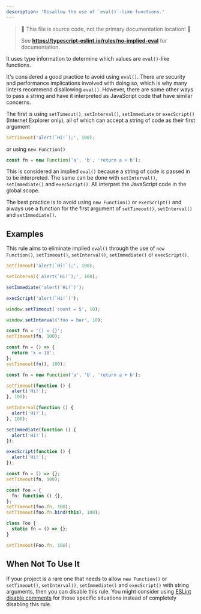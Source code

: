 ```yaml
---
description: 'Disallow the use of `eval()`-like functions.'
---
```



> 🛑 This file is source code, not the primary documentation location! 🛑
>
> See **https://typescript-eslint.io/rules/no-implied-eval** for documentation.

It uses type information to determine which values are `eval()`-like functions.

It's considered a good practice to avoid using `eval()`. There are security and performance implications involved with doing so, which is why many linters recommend disallowing `eval()`. However, there are some other ways to pass a string and have it interpreted as JavaScript code that have similar concerns.

The first is using `setTimeout()`, `setInterval()`, `setImmediate` or `execScript()` (Internet Explorer only), all of which can accept a string of code as their first argument

```ts
setTimeout('alert(`Hi!`);', 100);
```

or using `new Function()`

```ts
const fn = new Function('a', 'b', 'return a + b');
```

This is considered an implied `eval()` because a string of code is
passed in to be interpreted. The same can be done with `setInterval()`, `setImmediate()` and `execScript()`. All interpret the JavaScript code in the global scope.

The best practice is to avoid using `new Function()` or `execScript()` and always use a function for the first argument of `setTimeout()`, `setInterval()` and `setImmediate()`.

## Examples

This rule aims to eliminate implied `eval()` through the use of `new Function()`, `setTimeout()`, `setInterval()`, `setImmediate()` or `execScript()`.

<Tabs>
<TabItem value="❌ Incorrect">

```ts
setTimeout('alert(`Hi!`);', 100);

setInterval('alert(`Hi!`);', 100);

setImmediate('alert(`Hi!`)');

execScript('alert(`Hi!`)');

window.setTimeout('count = 5', 10);

window.setInterval('foo = bar', 10);

const fn = '() = {}';
setTimeout(fn, 100);

const fn = () => {
  return 'x = 10';
};
setTimeout(fn(), 100);

const fn = new Function('a', 'b', 'return a + b');
```

</TabItem>
<TabItem value="✅ Correct">

```ts
setTimeout(function () {
  alert('Hi!');
}, 100);

setInterval(function () {
  alert('Hi!');
}, 100);

setImmediate(function () {
  alert('Hi!');
});

execScript(function () {
  alert('Hi!');
});

const fn = () => {};
setTimeout(fn, 100);

const foo = {
  fn: function () {},
};
setTimeout(foo.fn, 100);
setTimeout(foo.fn.bind(this), 100);

class Foo {
  static fn = () => {};
}

setTimeout(Foo.fn, 100);
```

</TabItem>
</Tabs>

## When Not To Use It

If your project is a rare one that needs to allow `new Function()` or `setTimeout()`, `setInterval()`, `setImmediate()` and `execScript()` with string arguments, then you can disable this rule.
You might consider using [ESLint disable comments](https://eslint.org/docs/latest/use/configure/rules#using-configuration-comments-1) for those specific situations instead of completely disabling this rule.
